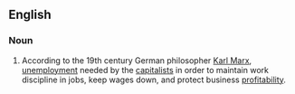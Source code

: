 ==English==
{{wikipedia|Unemployment types}}

===Noun===
{{en-noun|-}}

# {{lb|en|economics}} According to the 19th century German philosopher [[w:Karl Marx|Karl Marx]], [[unemployment]] needed by the [[capitalist|capitalists]] in order to maintain work discipline in jobs, keep wages down, and protect business [[profitability]].